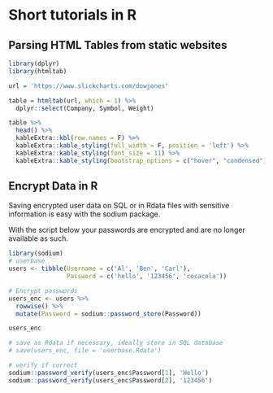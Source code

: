 # Short tutorials in R

## Parsing HTML Tables from static websites

```r
library(dplyr)
library(htmltab)

url = 'https://www.slickcharts.com/dowjones'

table = htmltab(url, which = 1) %>% 
  dplyr::select(Company, Symbol, Weight)

table %>% 
  head() %>% 
  kableExtra::kbl(row.names = F) %>% 
  kableExtra::kable_styling(full_width = F, position = 'left') %>% 
  kableExtra::kable_styling(font_size = 11) %>% 
  kableExtra::kable_styling(bootstrap_options = c("hover", "condensed")) 

```


## Encrypt Data in R

Saving encrypted user data on SQL or in Rdata files with sensitive information is easy with the sodium package. 

With the script below your passwords are encrypted and are no longer available as such.

```r
library(sodium)
# userbase
users <- tibble(Username = c('Al', 'Ben', 'Carl'),
                Password = c('hello', '123456', 'cocacola'))

# Encrypt passwords
users_enc <- users %>% 
  rowwise() %>% 
  mutate(Password = sodium::password_store(Password))

users_enc

# save as Rdata if necessary, ideally store in SQL database
# save(users_enc, file = 'userbase.Rdata')

# verify if correct
sodium::password_verify(users_enc$Password[1], 'Hello')
sodium::password_verify(users_enc$Password[2], '123456')
```

